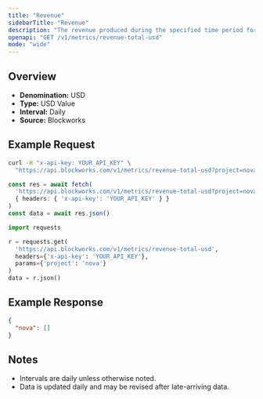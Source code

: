 ```yaml
---
title: "Revenue"
sidebarTitle: "Revenue"
description: "The revenue produced during the specified time period for given project."
openapi: "GET /v1/metrics/revenue-total-usd"
mode: "wide"
---
```


## Overview

- **Denomination:** USD
- **Type:** USD Value
- **Interval:** Daily
- **Source:** Blockworks

## Example Request

<CodeGroup>

```bash cURL
curl -H "x-api-key: YOUR_API_KEY" \
  "https://api.blockworks.com/v1/metrics/revenue-total-usd?project=nova"
```

```typescript TypeScript
const res = await fetch(
  'https://api.blockworks.com/v1/metrics/revenue-total-usd?project=nova',
  { headers: { 'x-api-key': 'YOUR_API_KEY' } }
)
const data = await res.json()
```

```python Python
import requests

r = requests.get(
  'https://api.blockworks.com/v1/metrics/revenue-total-usd',
  headers={'x-api-key': 'YOUR_API_KEY'},
  params={'project': 'nova'}
)
data = r.json()
```

</CodeGroup>

## Example Response

```json
{
  "nova": []
}
```

## Notes
- Intervals are daily unless otherwise noted.
- Data is updated daily and may be revised after late-arriving data.